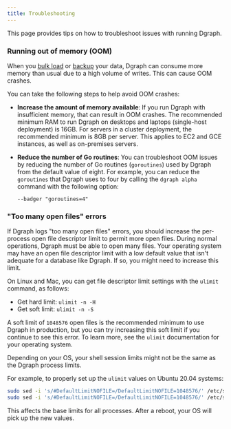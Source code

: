```yaml
---
title: Troubleshooting
---
```


This page provides tips on how to troubleshoot issues with running Dgraph.

### Running out of memory (OOM)

When you [bulk load](./bulk-loader) or
[backup](.//enterprise-features/binary-backups) your data, Dgraph can consume
more memory than usual due to a high volume of writes. This can cause OOM
crashes.

You can take the following steps to help avoid OOM crashes:

- **Increase the amount of memory available**: If you run Dgraph with
  insufficient memory, that can result in OOM crashes. The recommended minimum
  RAM to run Dgraph on desktops and laptops (single-host deployment) is 16GB.
  For servers in a cluster deployment, the recommended minimum is 8GB per
  server. This applies to EC2 and GCE instances, as well as on-premises servers.
- **Reduce the number of Go routines**: You can troubleshoot OOM issues by
  reducing the number of Go routines (`goroutines`) used by Dgraph from the
  default value of eight. For example, you can reduce the `goroutines` that
  Dgraph uses to four by calling the `dgraph alpha` command with the following
  option:

  `--badger "goroutines=4"`

### "Too many open files" errors

If Dgraph logs "too many open files" errors, you should increase the per-process
open file descriptor limit to permit more open files. During normal operations,
Dgraph must be able to open many files. Your operating system may have an open
file descriptor limit with a low default value that isn't adequate for a
database like Dgraph. If so, you might need to increase this limit.

On Linux and Mac, you can get file descriptor limit settings with the `ulimit`
command, as follows:

- Get hard limit: `ulimit -n -H`
- Get soft limit: `ulimit -n -S`

A soft limit of `1048576` open files is the recommended minimum to use Dgraph in
production, but you can try increasing this soft limit if you continue to see
this error. To learn more, see the `ulimit` documentation for your operating
system.

<Note>
  Depending on your OS, your shell session limits might not be the same as the
  Dgraph process limits.
</Note>

For example, to properly set up the `ulimit` values on Ubuntu 20.04 systems:

```sh
sudo sed -i 's/#DefaultLimitNOFILE=/DefaultLimitNOFILE=1048576/' /etc/systemd/system.conf
sudo sed -i 's/#DefaultLimitNOFILE=/DefaultLimitNOFILE=1048576/' /etc/systemd/user.conf
```

This affects the base limits for all processes. After a reboot, your OS will
pick up the new values.
